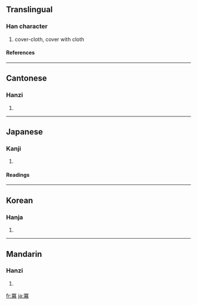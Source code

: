 {{see|幂|羃}}

==Translingual==
===Han character===
{{Han char|rn=14|rad=冖|as=14|sn=16|four=3722<sub>7</sub>|canj=月廿日月 (BTAB)}}
# cover-cloth, cover with cloth
====References====
{{Han ref|kx=0131.090|dkj=01601|dj=0294.050|hdz=10306.050|uh=51AA|ud=20906|bh=BEAD|bd=48813}}
----
==Cantonese==
===Hanzi===
{{yue-hanzi|jyut=|y=mik6}}
# {{defn|Cantonese}}
----
==Japanese==
===Kanji===
{{ja-kanji|grade=|rs=冖14}}
# {{defn|Japanese}}
====Readings====
{{ja-readings|on=[[べき]] (beki)|kun=[[おおい]] (ooi), [[ふきん]] (fukin)}}
----
==Korean==
===Hanja===
{{ko-hanja|hangeul=멱|rv=myeok|mr=myŏk}}
# {{defn|Korean}}
----
==Mandarin==
===Hanzi===
{{cmn-hanzi|sim=幂|pin=[[mì]] ([[mi4]])|wg=mi<sup>4</sup>}}
# {{defn|Mandarin}}

[[fr:冪]]
[[ja:冪]]